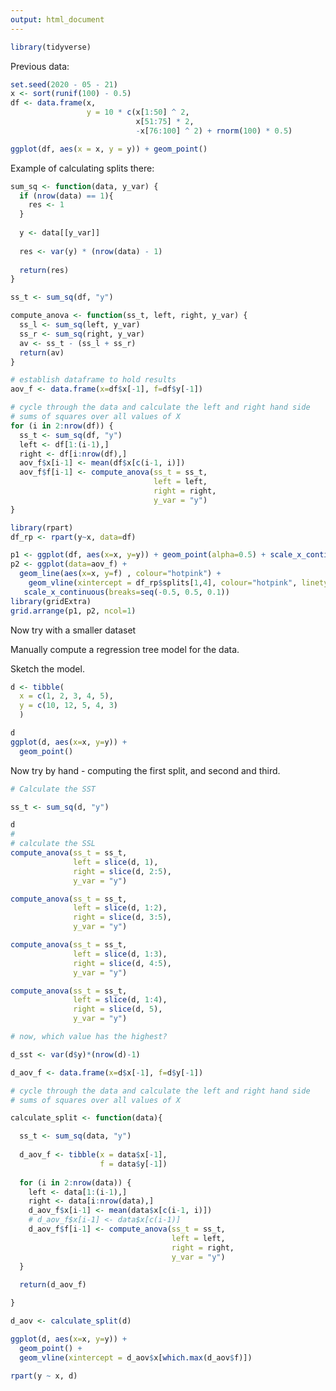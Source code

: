 ```yaml
---
output: html_document
---
```

```r
library(tidyverse)
```


Previous data:

```r
set.seed(2020 - 05 - 21)
x <- sort(runif(100) - 0.5)
df <- data.frame(x,
                 y = 10 * c(x[1:50] ^ 2,
                            x[51:75] * 2,
                            -x[76:100] ^ 2) + rnorm(100) * 0.5)

ggplot(df, aes(x = x, y = y)) + geom_point()
```

Example of calculating splits there:

```r
sum_sq <- function(data, y_var) {
  if (nrow(data) == 1){
    res <- 1
  }
  
  y <- data[[y_var]]
  
  res <- var(y) * (nrow(data) - 1)
  
  return(res)
}

ss_t <- sum_sq(df, "y")

compute_anova <- function(ss_t, left, right, y_var) {
  ss_l <- sum_sq(left, y_var)
  ss_r <- sum_sq(right, y_var)
  av <- ss_t - (ss_l + ss_r)
  return(av)
}
```


```r
# establish dataframe to hold results
aov_f <- data.frame(x=df$x[-1], f=df$y[-1])

# cycle through the data and calculate the left and right hand side
# sums of squares over all values of X
for (i in 2:nrow(df)) {
  ss_t <- sum_sq(df, "y")
  left <- df[1:(i-1),]
  right <- df[i:nrow(df),]
  aov_f$x[i-1] <- mean(df$x[c(i-1, i)])
  aov_f$f[i-1] <- compute_anova(ss_t = ss_t, 
                                left = left, 
                                right = right, 
                                y_var = "y")
}
```


```r
library(rpart)
df_rp <- rpart(y~x, data=df)
```


```r
p1 <- ggplot(df, aes(x=x, y=y)) + geom_point(alpha=0.5) + scale_x_continuous(breaks=seq(-0.5, 0.5, 0.1))
p2 <- ggplot(data=aov_f) +
  geom_line(aes(x=x, y=f) , colour="hotpink") +
    geom_vline(xintercept = df_rp$splits[1,4], colour="hotpink", linetype=2)+
   scale_x_continuous(breaks=seq(-0.5, 0.5, 0.1))
library(gridExtra)
grid.arrange(p1, p2, ncol=1)
```

Now try with a smaller dataset

Manually compute a regression tree model for the data. 

Sketch the model.

```r
d <- tibble(
  x = c(1, 2, 3, 4, 5), 
  y = c(10, 12, 5, 4, 3)
  )

d
ggplot(d, aes(x=x, y=y)) + 
  geom_point()
```

Now try by hand - computing the first split, and second and third.

```r
# Calculate the SST

ss_t <- sum_sq(d, "y")

d
# 
# calculate the SSL
compute_anova(ss_t = ss_t,
              left = slice(d, 1),
              right = slice(d, 2:5),
              y_var = "y")

compute_anova(ss_t = ss_t,
              left = slice(d, 1:2),
              right = slice(d, 3:5),
              y_var = "y")

compute_anova(ss_t = ss_t,
              left = slice(d, 1:3),
              right = slice(d, 4:5),
              y_var = "y")

compute_anova(ss_t = ss_t,
              left = slice(d, 1:4),
              right = slice(d, 5),
              y_var = "y")

# now, which value has the highest?
```



```r
d_sst <- var(d$y)*(nrow(d)-1)

d_aov_f <- data.frame(x=d$x[-1], f=d$y[-1])

# cycle through the data and calculate the left and right hand side
# sums of squares over all values of X

calculate_split <- function(data){

  ss_t <- sum_sq(data, "y")
  
  d_aov_f <- tibble(x = data$x[-1], 
                    f = data$y[-1])
  
  for (i in 2:nrow(data)) {
    left <- data[1:(i-1),]
    right <- data[i:nrow(data),]
    d_aov_f$x[i-1] <- mean(data$x[c(i-1, i)])
    # d_aov_f$x[i-1] <- data$x[c(i-1)]
    d_aov_f$f[i-1] <- compute_anova(ss_t = ss_t,
                                    left = left, 
                                    right = right,
                                    y_var = "y")
  }
  
  return(d_aov_f)

}

d_aov <- calculate_split(d)

ggplot(d, aes(x=x, y=y)) + 
  geom_point() +
  geom_vline(xintercept = d_aov$x[which.max(d_aov$f)])

rpart(y ~ x, d)
```
